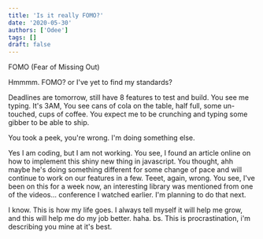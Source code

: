 ```yaml
---
title: 'Is it really FOMO?'
date: '2020-05-30'
authors: ['Odee']
tags: []
draft: false
---
```


FOMO (Fear of Missing Out)

Hmmmm. FOMO? or I've yet to find my standards?

Deadlines are tomorrow, still have 8 features to test and build.
You see me typing. It's 3AM, You see cans of cola on the table, half full, some un-touched, cups of coffee.
You expect me to be crunching and typing some gibber to be able to ship.

You took a peek, you're wrong. I'm doing something else.

Yes I am coding, but I am not working. You see, I found an article online on how to
implement this shiny new thing in javascript.
You thought, ahh maybe he's doing something different for some change of pace and will continue to work on our features in a few.
Teeet, again, wrong. You see, I've been on this for a week now, an interesting library was mentioned from one of the videos... conference I watched earlier. I'm planning to do that next.

I know. This is how my life goes. I always tell myself it will help me grow, and this will help me do my job better. haha. bs. This is procrastination, i'm describing you mine at it's best.
